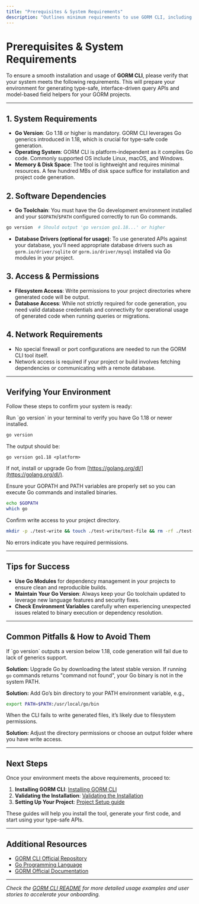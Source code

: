 ```yaml
---
title: "Prerequisites & System Requirements"
description: "Outlines minimum requirements to use GORM CLI, including Go version (1.18+) and any necessary system dependencies. Helps users verify that their system is ready for the tool before proceeding."
---
```


# Prerequisites & System Requirements

To ensure a smooth installation and usage of **GORM CLI**, please verify that your system meets the following requirements. This will prepare your environment for generating type-safe, interface-driven query APIs and model-based field helpers for your GORM projects.

---

## 1. System Requirements

- **Go Version**: Go 1.18 or higher is mandatory. GORM CLI leverages Go generics introduced in 1.18, which is crucial for type-safe code generation.
- **Operating System**: GORM CLI is platform-independent as it compiles Go code. Commonly supported OS include Linux, macOS, and Windows.
- **Memory & Disk Space**: The tool is lightweight and requires minimal resources. A few hundred MBs of disk space suffice for installation and project code generation.

## 2. Software Dependencies

- **Go Toolchain**: You must have the Go development environment installed and your `$GOPATH`/`$PATH` configured correctly to run Go commands.

```bash
go version  # Should output 'go version go1.18...' or higher
```

- **Database Drivers (optional for usage)**: To use generated APIs against your database, you'll need appropriate database drivers such as `gorm.io/driver/sqlite` or `gorm.io/driver/mysql` installed via Go modules in your project.

## 3. Access & Permissions

- **Filesystem Access**: Write permissions to your project directories where generated code will be output.
- **Database Access**: While not strictly required for code generation, you need valid database credentials and connectivity for operational usage of generated code when running queries or migrations.

## 4. Network Requirements

- No special firewall or port configurations are needed to run the GORM CLI tool itself.
- Network access is required if your project or build involves fetching dependencies or communicating with a remote database.

---

## Verifying Your Environment

Follow these steps to confirm your system is ready:

<Steps>
<Step title="Check Go Installation">
Run `go version` in your terminal to verify you have Go 1.18 or newer installed.

```bash
go version
```

The output should be:

```
go version go1.18 <platform>
```

If not, install or upgrade Go from [https://golang.org/dl/](https://golang.org/dl/).
</Step>

<Step title="Verify Go Path and Environment">
Ensure your GOPATH and PATH variables are properly set so you can execute Go commands and installed binaries.

```bash
echo $GOPATH
which go
```
</Step>

<Step title="Check Disk Permissions">
Confirm write access to your project directory.

```bash
mkdir -p ./test-write && touch ./test-write/test-file && rm -rf ./test-write
```

No errors indicate you have required permissions.
</Step>
</Steps>

---

## Tips for Success

- **Use Go Modules** for dependency management in your projects to ensure clean and reproducible builds.
- **Maintain Your Go Version**: Always keep your Go toolchain updated to leverage new language features and security fixes.
- **Check Environment Variables** carefully when experiencing unexpected issues related to binary execution or dependency resolution.

---

## Common Pitfalls & How to Avoid Them

<AccordionGroup title="Common Setup Issues and Resolutions">
<Accordion title="Go Version Below 1.18">
If `go version` outputs a version below 1.18, code generation will fail due to lack of generics support.

**Solution:** Upgrade Go by downloading the latest stable version.
</Accordion>
<Accordion title="Missing Go Binary in PATH">
If running `go` commands returns "command not found", your Go binary is not in the system PATH.

**Solution:** Add Go’s bin directory to your PATH environment variable, e.g.,

```bash
export PATH=$PATH:/usr/local/go/bin
```
</Accordion>
<Accordion title="Insufficient Write Permissions">
When the CLI fails to write generated files, it’s likely due to filesystem permissions.

**Solution:** Adjust the directory permissions or choose an output folder where you have write access.
</Accordion>
</AccordionGroup>

---

## Next Steps

Once your environment meets the above requirements, proceed to:

1. **Installing GORM CLI**: [Installing GORM CLI](https://gorm.io/cli/docs/getting-started/setup-basics/installation)
2. **Validating the Installation**: [Validating the Installation](https://gorm.io/cli/docs/getting-started/setup-basics/first-run)
3. **Setting Up Your Project**: [Project Setup guide](https://gorm.io/cli/docs/getting-started/first-codegen/project-setup)

These guides will help you install the tool, generate your first code, and start using your type-safe APIs.

---

## Additional Resources

- [GORM CLI Official Repository](https://github.com/go-gorm/cli)
- [Go Programming Language](https://golang.org)
- [GORM Official Documentation](https://gorm.io/docs/)


---

_Check the [GORM CLI README](https://gorm.io/cli/docs/) for more detailed usage examples and user stories to accelerate your onboarding._
